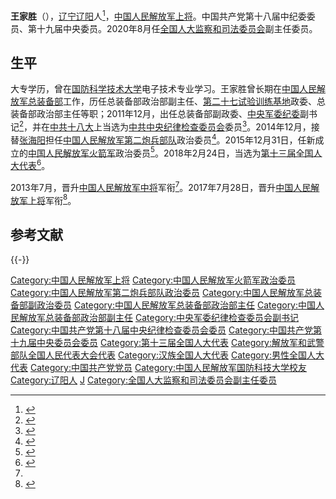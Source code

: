 {{中国人民解放军将领
| name = 王家胜
| image name = 
| width = 
| job = [[中国人民解放军火箭军|中国人民解放军火箭军]]政治委員
| job2 = 
| period = 2015年12月至2020年7月
| birthname = 
| other_names = 
| foreign_names =
| english_names =
| Sex = 男
| date of birth = {{Birth year and age|1955|1}}
| place of birth = [[辽宁省|辽宁省]][[辽阳市|辽阳市]]
| date of death =  
| place of death = 
| nationality = {{PRC}}
| residence = 
| languages = 
| height = 
| weight = 
| party = {{CPC}}
| rank = [[中国人民解放军上将|中国人民解放军上将]]
| spouse = 
| relatives = 
| educate = 
| past = 
| work =
| award = 
| rankrecord= 
*2013年晋升中将军衔
*2017年晋升上将军衔
}}

'''王家胜'''（{{bd|1955年|1月|catIdx=W王}}），[[辽宁省|辽宁]][[辽阳市|辽阳]]人<ref>{{cite news |title = 总装原副政委王家胜升任二炮政委 |url = http://china.caixin.com/2015-01-03/100770350.html?from=bd |accessdate = 2015-01-04 |newspaper = 财新网 |archive-date = 2015-01-04 |archive-url = https://web.archive.org/web/20150104044909/http://china.caixin.com/2015-01-03/100770350.html?from=bd |dead-url = no }}</ref>，[[中国人民解放军上将|中国人民解放军上将]]。中国共产党第十八届中纪委委员、第十九届中央委员。2020年8月任[[全国人大监察和司法委员会|全国人大监察和司法委员会]]副主任委员。

==生平==
大专学历，曾在[[中国人民解放军国防科技大学|国防科学技术大学]]电子技术专业学习。王家胜曾长期在[[中国人民解放军总装备部|中国人民解放军总装备部]]工作，历任总装备部政治部副主任、[[中国西昌卫星发射中心|第二十七试验训练基地]]政委、总装备部政治部主任等职；2011年12月，出任总装备部副政委、[[中央军委纪律检查委员会|中央军委纪委]]副书记<ref>{{cite news|title =四总部深入学习领会胡锦涛总书记重要讲话精神|url =http://chn.chinamil.com.cn/head/2012-08/02/content_4978773.htm|accessdate =2014-01-09|newspaper =中国军网|deadurl =yes|archiveurl =https://web.archive.org/web/20130403213950/http://chn.chinamil.com.cn/head/2012-08/02/content_4978773.htm|archivedate =2013-04-03}}</ref>，并在[[中国共产党第十八次全国代表大会|中共十八大]]上当选为[[中国共产党中央纪律检查委员会|中共中央纪律检查委员会]]委员<ref name=hqw>{{cite news |title = 外媒:解放军近日连续大动作 升18名中将 |url = http://news.xinmin.cn/world/2013/08/06/21381545.html |accessdate = 2014-01-09 |newspaper = 环球网 |archive-date = 2014-01-09 |archive-url = https://web.archive.org/web/20140109041739/http://news.xinmin.cn/world/2013/08/06/21381545.html |dead-url = no }}</ref>。2014年12月，接替[[张海阳|张海阳]]担任[[中国人民解放军火箭军|中国人民解放军第二炮兵部队]]政治委员<ref>{{cite news|title=总装原副政委王家胜升任二炮政委|url=http://china.caixin.com/2015-01-03/100770350.html|accessdate=2015-01-03|newspaper=财新网|archive-date=2015-01-05|archive-url=https://web.archive.org/web/20150105212143/http://china.caixin.com/2015-01-03/100770350.html|dead-url=no}}</ref>。2015年12月31日，任新成立的[[中国人民解放军火箭军|中国人民解放军火箭军]]政治委员<ref>{{cite web|url=http://news.sina.com.cn/c/sz/2016-01-01/doc-ifxncyar6151663.shtml|title=魏凤和任解放军火箭军司令员 王家胜任政委|publisher=新浪网|accessdate=2016-01-01|archive-date=2016-01-04|archive-url=https://web.archive.org/web/20160104192832/http://news.sina.com.cn/c/sz/2016-01-01/doc-ifxncyar6151663.shtml|dead-url=no}}</ref>。2018年2月24日，当选为[[第十三届全国人大代表|第十三届全国人大代表]]<ref>{{Cite web|title=（受权发布）中华人民共和国第十三届全国人民代表大会代表名单-中新网|url=http://www.chinanews.com/gn/2018/02-25/8453959.shtml|accessdate=2021-02-13|work=中新网|archive-date=2018-02-27|archive-url=https://web.archive.org/web/20180227031724/http://www.chinanews.com/gn/2018/02-25/8453959.shtml|dead-url=no}}</ref>。

2013年7月，晋升[[中国人民解放军中将|中国人民解放军中将]]军衔<ref name=hqw/>。2017年7月28日，晋升[[中国人民解放军上将|中国人民解放军上将]]军衔<ref>{{Cite web  |url =http://news.ifeng.com/a/20170728/51524178_0.shtml  |title =中部战区司令员韩卫国等5人晋升为上将  |author =  |date =2017-07-28  |publisher =凤凰网  |language =  |accessdate =  |quote =  |archive-date =2017-07-28  |archive-url =https://web.archive.org/web/20170728144657/http://news.ifeng.com/a/20170728/51524178_0.shtml  |dead-url =no  }}</ref>。

== 参考文献 ==
{{reflist}}

{{-}}
{{start box}}
{{s-mil|pla}}
{{s-before|[[张海阳|张海阳]]}}
{{s-title|[[中国人民解放军第二炮兵|中国人民解放军第二炮兵]]政治委员<br />[[中国人民解放军火箭军|中国人民解放军火箭军]][[政治委员|政治委员]]|2014年12月－2020年7月}}
{{s-after|[[徐忠波|徐忠波]]}}
{{s-before|[[黄作兴|黄作兴]]}}
{{s-title|[[中国人民解放军总装备部|中国人民解放军总装备部]]副政治委员|2011年12月－2014年12月}} 
{{s-after|[[柴绍良|柴绍良]]}}
{{s-before|[[王建俊|王建俊]]}}
{{s-title|[[中国西昌卫星发射中心|中国人民解放军第二十七试验训练基地]]政治委员<br>[[中国西昌卫星发射中心|中国西昌卫星发射中心]]党委书记|2006年—2009年1月}} 
{{s-after|[[孙保卫|孙保卫]]}}
{{end box}}

{{中国人民解放军第二炮兵部队政治委员}}
{{中国人民解放军上将/2017}}

{{DEFAULTSORT:Wang王}}
[[Category:中国人民解放军上将|Category:中国人民解放军上将]]
[[Category:中国人民解放军火箭军政治委员|Category:中国人民解放军火箭军政治委员]]
[[Category:中国人民解放军第二炮兵部队政治委员|Category:中国人民解放军第二炮兵部队政治委员]]
[[Category:中国人民解放军总装备部副政治委员|Category:中国人民解放军总装备部副政治委员]]
[[Category:中国人民解放军总装备部政治部主任|Category:中国人民解放军总装备部政治部主任]]
[[Category:中国人民解放军总装备部政治部副主任|Category:中国人民解放军总装备部政治部副主任]]
[[Category:中央军委纪律检查委员会副书记|Category:中央军委纪律检查委员会副书记]]
[[Category:中国共产党第十八届中央纪律检查委员会委员|Category:中国共产党第十八届中央纪律检查委员会委员]]
[[Category:中国共产党第十九届中央委员会委员|Category:中国共产党第十九届中央委员会委员]]
[[Category:第十三届全国人大代表|Category:第十三届全国人大代表]]
[[Category:解放军和武警部队全国人民代表大会代表|Category:解放军和武警部队全国人民代表大会代表]]
[[Category:汉族全国人大代表|Category:汉族全国人大代表]]
[[Category:男性全国人大代表|Category:男性全国人大代表]]
[[Category:中国共产党党员|Category:中国共产党党员]]
[[Category:中国人民解放军国防科技大学校友|Category:中国人民解放军国防科技大学校友]]
[[Category:辽阳人|Category:辽阳人]]
[[Category:王姓|J]]
[[Category:全国人大监察和司法委员会副主任委员|Category:全国人大监察和司法委员会副主任委员]]